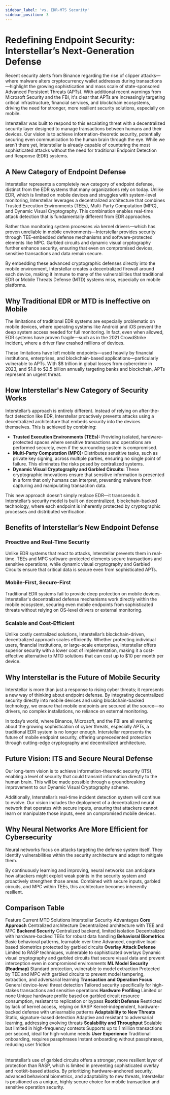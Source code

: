 ```yaml
---
sidebar_label: 'vs. EDR-MTS Security'
sidebar_position: 3
---
```


# Redefining Endpoint Security: Interstellar’s Next-Generation Defense

Recent security alerts from Binance regarding the rise of clipper attacks—where malware alters cryptocurrency wallet addresses during transactions—highlight the growing sophistication and mass scale of state-sponsored Advanced Persistent Threats (APTs). With additional recent warnings from Microsoft Security and the FBI, it's clear that APTs are increasingly targeting critical infrastructure, financial services, and blockchain ecosystems, driving the need for stronger, more resilient security solutions, especially on mobile.

Interstellar was built to respond to this escalating threat with a decentralized security layer designed to manage transactions between humans and their devices. Our vision is to achieve information-theoretic security, potentially securing even communication to the human brain through the eye. While we aren’t there yet, Interstellar is already capable of countering the most sophisticated attacks without the need for traditional Endpoint Detection and Response (EDR) systems.

## A New Category of Endpoint Defense

Interstellar represents a completely new category of endpoint defense, distinct from the EDR systems that many organizations rely on today. Unlike EDR, which is limited on mobile devices and struggles with system-level monitoring, Interstellar leverages a decentralized architecture that combines Trusted Execution Environments (TEEs), Multi-Party Computation (MPC), and Dynamic Visual Cryptography. This combination enables real-time attack detection that is fundamentally different from EDR approaches.

Rather than monitoring system processes via kernel drivers—which has proven unreliable in mobile environments—Interstellar provides security through TEE-embedded defense mechanisms and software-protected elements like MPC. Garbled circuits and dynamic visual cryptography further enhance security, ensuring that even on compromised devices, sensitive transactions and data remain secure.

By embedding these advanced cryptographic defenses directly into the mobile environment, Interstellar creates a decentralized firewall around each device, making it immune to many of the vulnerabilities that traditional EDR or Mobile Threats Defense (MTD) systems miss, especially on mobile platforms.

## Why Traditional EDR or MTD is Ineffective on Mobile

The limitations of traditional EDR systems are especially problematic on mobile devices, where operating systems like Android and iOS prevent the deep system access needed for full monitoring. In fact, even when allowed, EDR systems have proven fragile—such as in the 2021 CrowdStrike incident, where a driver flaw crashed millions of devices.

These limitations have left mobile endpoints—used heavily by financial institutions, enterprises, and blockchain-based applications—particularly vulnerable to APTs. With $8 trillion in global losses from cybercrime in 2023, and $1.8 to $2.5 billion annually targeting banks and blockchain, APTs represent an urgent threat.

## How Interstellar's New Category of Security Works

Interstellar’s approach is entirely different. Instead of relying on after-the-fact detection like EDR, Interstellar proactively prevents attacks using a decentralized architecture that embeds security into the devices themselves. This is achieved by combining:

- **Trusted Execution Environments (TEEs):** Providing isolated, hardware-protected spaces where sensitive transactions and operations are performed securely, even if the surrounding system is compromised.
- **Multi-Party Computation (MPC):** Distributes sensitive tasks, such as private key signing, across multiple parties, ensuring no single point of failure. This eliminates the risks posed by centralized systems.
- **Dynamic Visual Cryptography and Garbled Circuits:** These cryptographic innovations ensure that sensitive information is presented in a form that only humans can interpret, preventing malware from capturing and manipulating transaction data.

This new approach doesn’t simply replace EDR—it transcends it. Interstellar’s security model is built on decentralized, blockchain-backed technology, where each endpoint is inherently protected by cryptographic processes and distributed verification.

## Benefits of Interstellar’s New Endpoint Defense

### Proactive and Real-Time Security

Unlike EDR systems that react to attacks, Interstellar prevents them in real-time. TEEs and MPC software-protected elements secure transactions and sensitive operations, while dynamic visual cryptography and Garbled Circuits ensure that critical data is secure even from sophisticated APTs.

### Mobile-First, Secure-First

Traditional EDR systems fail to provide deep protection on mobile devices. Interstellar's decentralized defense mechanisms work directly within the mobile ecosystem, securing even mobile endpoints from sophisticated threats without relying on OS-level drivers or external monitoring.

### Scalable and Cost-Efficient

Unlike costly centralized solutions, Interstellar’s blockchain-driven, decentralized approach scales efficiently. Whether protecting individual users, financial institutions, or large-scale enterprises, Interstellar offers superior security with a lower cost of implementation, making it a cost-effective alternative to MTD solutions that can cost up to $10 per month per device.

## Why Interstellar is the Future of Mobile Security

Interstellar is more than just a response to rising cyber threats; it represents a new way of thinking about endpoint defense. By integrating decentralized security directly into mobile devices and using blockchain-backed technology, we ensure that mobile endpoints are secured at the source—no drivers, no complex installations, no reliance on external monitoring.

In today’s world, where Binance, Microsoft, and the FBI are all warning about the growing sophistication of cyber threats, especially APTs, a traditional EDR system is no longer enough. Interstellar represents the future of mobile endpoint security, offering unprecedented protection through cutting-edge cryptography and decentralized architecture.

## Future Vision: ITS and Secure Neural Defense

Our long-term vision is to achieve information-theoretic security (ITS), enabling a level of security that could transmit information directly to the human brain. This will be made possible through a groundbreaking improvement to our Dynamic Visual Cryptography scheme.

Additionally, Interstellar’s real-time incident detection system will continue to evolve. Our vision includes the deployment of a decentralized neural network that operates with secure inputs, ensuring that attackers cannot learn or manipulate those inputs, even on compromised mobile devices.

## Why Neural Networks Are More Efficient for Cybersecurity

Neural networks focus on attacks targeting the defense system itself. They identify vulnerabilities within the security architecture and adapt to mitigate them.

By continuously learning and improving, neural networks can anticipate how attackers might exploit weak points in the security system and proactively strengthen those areas. Combined with secure inputs, garbled circuits, and MPC within TEEs, this architecture becomes inherently resilient.

## Comparison Table


<Table>
  <TableHeader>
    <TableRow>
      <TableCell>Feature</TableCell>
      <TableCell>Current MTD Solutions</TableCell>
      <TableCell>Interstellar Security Advantages</TableCell>
    </TableRow>
  </TableHeader>
  <TableBody>
    <TableRow>
      <TableCell><strong>Core Approach</strong></TableCell>
      <TableCell>Centralized architecture</TableCell>
      <TableCell>Decentralized architecture with TEE and MPC</TableCell>
    </TableRow>
    <TableRow>
      <TableCell><strong>Backend Security</strong></TableCell>
      <TableCell>Centralized backend, limited isolation</TableCell>
      <TableCell>Decentralized with hardware-backed TEEs for robust data handling</TableCell>
    </TableRow>
    <TableRow>
      <TableCell><strong>Behavioral Biometrics</strong></TableCell>
      <TableCell>Basic behavioral patterns, learnable over time</TableCell>
      <TableCell>Advanced, cognitive load-based biometrics protected by garbled circuits</TableCell>
    </TableRow>
    <TableRow>
      <TableCell><strong>Overlay Attack Defense</strong></TableCell>
      <TableCell>Limited to RASP techniques, vulnerable to sophisticated overlays</TableCell>
      <TableCell>Dynamic visual cryptography and garbled circuits that secure visual data and prevent interception even in compromised environments</TableCell>
    </TableRow>
    <TableRow>
      <TableCell><strong>ML Model Security (Roadmap)</strong></TableCell>
      <TableCell>Standard protection, vulnerable to model extraction</TableCell>
      <TableCell>Protected by TEE and MPC with garbled circuits to prevent model tampering, extraction, and adversarial learning</TableCell>
    </TableRow>
    <TableRow>
      <TableCell><strong>Transaction and Operation Focus</strong></TableCell>
      <TableCell>General device-level threat detection</TableCell>
      <TableCell>Tailored security specifically for high-stakes transactions and sensitive operations</TableCell>
    </TableRow>
    <TableRow>
      <TableCell><strong>Hardware Profiling</strong></TableCell>
      <TableCell>Limited or none</TableCell>
      <TableCell>Unique hardware profile based on garbled circuit resource consumption, resistant to replication or bypass</TableCell>
    </TableRow>
    <TableRow>
      <TableCell><strong>Rootkit Defense</strong></TableCell>
      <TableCell>Restricted by lack of kernel access, relying on RASP</TableCell>
      <TableCell>Kernel-independent, hardware-backed defense with unlearnable patterns</TableCell>
    </TableRow>
    <TableRow>
      <TableCell><strong>Adaptability to New Threats</strong></TableCell>
      <TableCell>Static, signature-based detection</TableCell>
      <TableCell>Adaptive and resistant to adversarial learning, addressing evolving threats</TableCell>
    </TableRow>
    <TableRow>
      <TableCell><strong>Scalability and Throughput</strong></TableCell>
      <TableCell>Scalable but limited in high-frequency contexts</TableCell>
      <TableCell>Supports up to 1 million transactions per second, ideal for high-volume needs</TableCell>
    </TableRow>
    <TableRow>
      <TableCell><strong>User Experience</strong></TableCell>
      <TableCell>Traditional onboarding, requires passphrases</TableCell>
      <TableCell>Instant onboarding without passphrases, reducing user friction</TableCell>
    </TableRow>
  </TableBody>
</Table>

Interstellar’s use of garbled circuits offers a stronger, more resilient layer of protection than RASP, which is limited in preventing sophisticated overlay and rootkit-based attacks. By prioritizing hardware-anchored security, advanced behavioral biometrics, and adaptability to new threats, Interstellar is positioned as a unique, highly secure choice for mobile transaction and sensitive operation security.
